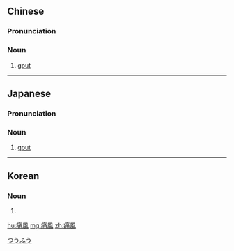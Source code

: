 {{also|痛风}}
==Chinese==
{{zh-forms|s=痛风}}
{{wikipedia|lang=zh}}

===Pronunciation===
{{zh-pron
|m=tòngfēng
|c=tung3 fung1
|mn=qz,tw:thiàⁿ-hong/xm,zz:thòng-hong
|cat=n
}}

===Noun===
{{zh-noun}}

# {{lb|zh|pathology}} [[gout]]

{{zh-cat|Diseases}}

----

==Japanese==
{{wikipedia|lang=ja}}
{{ja-kanjitab|つう|ふう|yomi=o}}

===Pronunciation===
{{ja-pron|acc=h|つうふう|y=go}}

===Noun===
{{ja-noun|つうふう}}

# {{lb|ja|pathology|sort=つうふう}} [[gout]]

[[Category:ja:Diseases|つうふう]]

----

==Korean==
{{ko-hanjatab}}

===Noun===
{{ko-noun|hangeul=통풍|mr=t'ongp'ung|y=thōngphung}}

# {{hanja form of|통풍|[[gout]]}}

[[hu:痛風]]
[[mg:痛風]]
[[zh:痛風]]